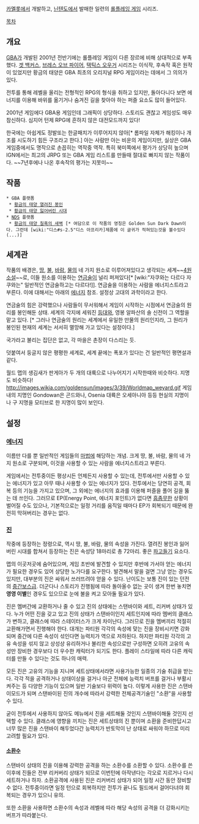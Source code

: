 [[카멜롯]]에서 개발하고, [[닌텐도]]에서 발매한 일련의 [[롤플레잉 게임]] 시리즈.

[[목차]]

== 개요 ==
[[GBA]]가 개발된 2001년 전반기에는 롤플레잉 게임이 다른 장르에 비해 상대적으로 부족했다. [[겟 백커스]], [[브레스 오브 파이어]], [[택틱스 오우거]] 시리즈는 이식작, 후속작 혹은 원작이 있었지만 황금의 태양은 GBA 최초의 오리지널 RPG 게임이라는 데에서 그 의의가 있다.

전투를 통해 레벨을 올리는 전형적인 RPG의 형식을 취하고 있지만, 돌아다니다 보면 에너지를 이용해 바위를 옮기거나 숨겨진 길을 찾아야 하는 퍼즐 요소도 많이 들어있다.

2001년 게임에다 GBA용 게임인데 그래픽이 상당하다. 스토리도 괜찮고 게임성도 매우 참신하다. 심지어 턴제 RPG에 흔하지 않은 대전모드까지 있다!

한국에는 아쉽게도 정발또는 한글패치가 이루어지지 않아[* 롬파일 자체가 해킹이나 개조를 시도하기 힘든 구조라고 한다.] 아는 사람만 아는 비운의 게임이지만, 실상은 GBA 게임중에서도 명작으로 손꼽히는 역작중 역작. 특히 북미쪽에서 평가가 상당히 높으며 IGN에서는 최고의 JRPG 또는 GBA 게임 리스트를 만들때 절대로 빠지지 않는 작품이다. ~~7년후에나 나온 후속작의 평가는 지못미~~
== 작품 ==
 * GBA 플랫폼
  * [[황금의 태양 열려진 봉인]]
  * [[황금의 태양 잃어버린 시대]]
 * [[NDS]] 플랫폼
  * [[황금의 태양 칠흑의 새벽]] [* 여담으로 이 작품의 영칭은 Golden Sun Dark Dawn이다. 그런데 [wiki:"디스#s-2.5"디스 아프리카]제품에 이 글귀가 적혀있는것을 볼수있다(...)]


== 세계관 ==
작품의 배경은, [[땅]], [[불]], [[바람]], [[물]]의 네 가지 원소로 이루어져있다고 생각되는 세계~~[[4원소설]]~~로, 이들 원소를 이용하는 [[연금술]]이 널리 퍼져있다[* [wiki:"자쿠와는 다르다 자쿠와는" 일반적인 연금술하고는 다르다!]]. 연금술을 이용하는 사람을 에너지스트라고 부른다. 이에 대해서는 아래의 [[에너지]] 참조. 설정상 고대의 과학이라고 한다.

연금술의 힘은 강력했으나 사람들이 무서워해서 게임이 시작하는 시점에서 연금술의 원리를 봉인해둔 상태. 세계의 각지에 세워진 [[등대]]와, 영봉 알파산의 솔 신전이 그 역할을 맡고 있다. [* 그러나 연금술의 원리는 세계에서 유일한 만물의 원리인지라, 그 원리가 봉인된 현재의 세계는 서서히 멸망해 가고 있다는 설정이다.]

국가라고 불리는 집단은 없고, 각 마을은 촌장이 다스리는 듯.

덧붙여서 둥글지 않은 평평한 세계로, 세계 끝에는 폭포가 있다는 건 일반적인 평면설과 같다.

월드 맵의 생김새가 판게아가 두 개의 대륙으로 나누어지기 시작한때와 비슷하다. 지명도 비슷하다! 
http://images.wikia.com/goldensun/images/3/39/Worldmap_weyard.gif
게임 내의 지명인 Gondowan은 곤드와나, Osenia 대륙은 오세아니아 등등 현실의 지명이나 구 지명을 모티브로 한 지명이 많이 보인다. 

== 설정 ==
=== [[에너지]] ===
이름만 다를 뿐 일반적인 게임들의 [[마법]]에 해당하는 개념. 크게 땅, 불, 바람, 물의 네 가지 원소로 구분되며, 이것을 사용할 수 있는 사람을 에너지스트라고 부른다.

게임에서는 전투중이든 평상시든 언제든지 사용할 수 있는데, 전투에서만 사용할 수 있는 에너지가 있고 아무 때나 사용할 수 있는 에너지가 있다. 전투에서는 당연히 공격, 회복 등의 기능을 가지고 있으며, 그 외에는 에너지의 효과를 이용해 퍼즐을 풀어 길을 뚫는 데 쓰인다. 그러므로 EP(Energy Point, 에너지 포인트)가 없다면 [[흠좀무]]한 상황이 벌어질 수도 있으나, 기본적으로는 일정 거리를 움직일 때마다 EP가 회복되기 때문에 완전히 막혀버리는 경우는 없다.

=== [[진]] ===
작중에 등장하는 정령으로, 역시 땅, 불, 바람, 물의 속성을 가진다. 열려진 봉인과 잃어버린 시대를 합쳐서 등장하는 진은 속성당 18마리로 총 72마리. 좋은 [[파고들기]] 요소다.

맵의 이곳저곳에 숨어있으며, 게임 초반에 발견할 수 있지만 후반에 가서야 얻는 에너지가 필요한 경우도 있어 상당한 노가다를 요구한다. 발견해서 말을 걸면 그냥 얻는 경우도 있지만, 대부분의 진은 싸워서 쓰러뜨려야 얻을 수 있다. 난이도는 보통 진이 있는 던전의 [[중간보스]]급. 더군다나 스토리가 진행됨에 따라 돌아올수 없는 곳이 생겨 한번 놓치면 '''영영 이별'''인 경우도 있으므로 눈에 불을 켜고 모아둘 필요가 있다. 

진은 멤버간에 교환하거나 줄 수 있고 진의 상태에는 스탠바이와 세트, 리커버 상태가 있다. 누가 어떤 진을 갖고 있고 진의 상태가 스탠바이인지 세트인지에 따라 멤버의 클래스가 변하고, 클래스에 따라 스테이터스가 크게 차이난다. 그러므로 진을 멤버끼리 적절히 교환해가면서 진행해야 한다. 대개는 파티원 각각의 속성에 맞는 진을 장비시키면 강화되며 중간에 다른 속성이 섞인다면 능력치가 역으로 저하된다. 하지만 파티원 각각의 고유 속성을 섞지 않고 상성상 유리하거나 불리한 속성으로만 구성하면 오히려 고유의 속성만 장비한 경우보다 더 우수한 캐릭터가 되기도 한다. 플레이 스타일에 따라 다른 캐릭터를 만들 수 있다는 것도 하나의 매력.

모든 진은 고유의 기능을 지니며 세트상태에서라면 사용가능한 일종의 기술 취급을 받는다. 각각 적을 공격하거나 상태이상을 걸거나 아군 전체에 능력치 버프를 걸거나 부활시켜주는 등 다양한 기능이 있으며 일반 기술보다 위력이 높다. 이렇게 사용한 진은 스탠바이모드가 되며 스탠바이된 진의 개수에 따라서 강력한 전체공격기술인 "소환"을 사용할 수 있다.

굳이 전투에서 사용하지 않아도 메뉴에서 진을 세트해둘 것인지 스탠바이해둘 것인지 선택할 수 있다. 클래스에 영향을 끼치는 진은 세트상태의 진 뿐이며 소환을 준비한답시고 너무 많은 진을 스탠바이 해두었다간 능력치가 반토막이 난 상태로 싸워야 하므로 미리 고려할 필요가 있다. 
==== [[소환수]] ====
스탠바이 상태의 진을 이용해 강력한 공격을 하는 소환수를 소환할 수 있다. 소환수를 쓴 이후에 진들은 전부 리커버리 상태가 되므로 이번턴에 아작낸다는 각오로 지르거나 다시 세트하거나 하자. 소환공격에 사용된 진은 리커버리 상태가 되어 일정 시간 동안 장비할 수 없다. 전투중이라면 일정 턴으로 회복하지만 전투가 끝나도 필드에서 걸어다녀야 회복되는 경우가 있으니 유의.

또한 소환을 사용하면 소환수의 속성과 레벨에 따라 해당 속성의 공격을 더 강화시키는 버프가 따라붙는다. 
